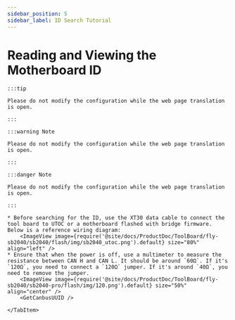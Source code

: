 ```yaml
---
sidebar_position: 5
sidebar_label: ID Search Tutorial
---
```








# Reading and Viewing the Motherboard ID

    :::tip

    Please do not modify the configuration while the web page translation is open.

    :::

    :::warning Note

    Please do not modify the configuration while the web page translation is open.

    :::

    :::danger Note

    Please do not modify the configuration while the web page translation is open.

    :::

<Tabs>
    <TabItem value="can" label="Getting CANBus UUID">

    * Before searching for the ID, use the XT30 data cable to connect the tool board to UTOC or a motherboard flashed with bridge firmware. Below is a reference wiring diagram:
        <ImageView image={require('@site/docs/ProductDoc/ToolBoard/fly-sb2040/sb2040/flash/img/sb2040_utoc.png').default} size="80%" align="left" />
    * Ensure that when the power is off, use a multimeter to measure the resistance between CAN H and CAN L. It should be around `60Ω`. If it's `120Ω`, you need to connect a `120Ω` jumper. If it's around `40Ω`, you need to remove the jumper.
        <ImageView image={require('@site/docs/ProductDoc/ToolBoard/fly-sb2040/sb2040-pro/flash/img/120.png').default} size="50%" align="center" /> 
        <GetCanbusUUID />

    </TabItem>
</Tabs>